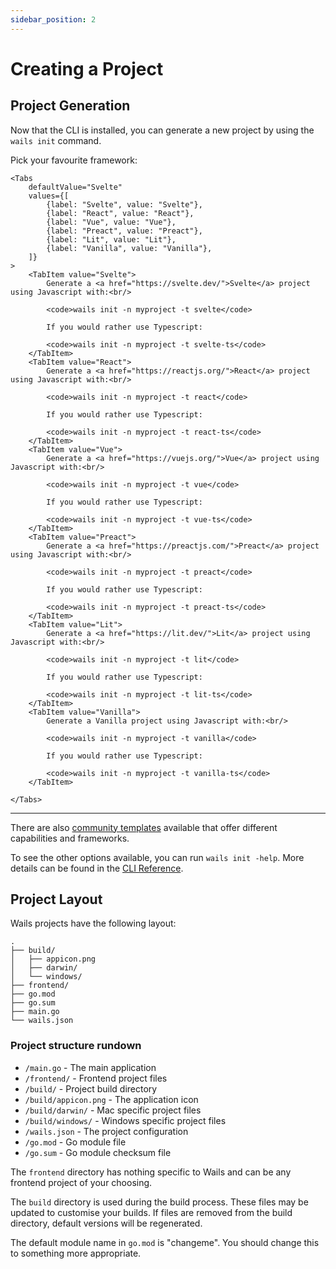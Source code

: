 ```yaml
---
sidebar_position: 2
---
```


# Creating a Project

## Project Generation

Now that the CLI is installed, you can generate a new project by using the `wails init` command.

Pick your favourite framework:





    <Tabs
        defaultValue="Svelte"
        values={[
            {label: "Svelte", value: "Svelte"},
            {label: "React", value: "React"},
            {label: "Vue", value: "Vue"},
            {label: "Preact", value: "Preact"},
            {label: "Lit", value: "Lit"},
            {label: "Vanilla", value: "Vanilla"},
        ]}
    >
        <TabItem value="Svelte">
            Generate a <a href="https://svelte.dev/">Svelte</a> project using Javascript with:<br/>

            <code>wails init -n myproject -t svelte</code>

            If you would rather use Typescript:

            <code>wails init -n myproject -t svelte-ts</code>
        </TabItem>
        <TabItem value="React">
            Generate a <a href="https://reactjs.org/">React</a> project using Javascript with:<br/>

            <code>wails init -n myproject -t react</code>

            If you would rather use Typescript:

            <code>wails init -n myproject -t react-ts</code>
        </TabItem>
        <TabItem value="Vue">
            Generate a <a href="https://vuejs.org/">Vue</a> project using Javascript with:<br/>

            <code>wails init -n myproject -t vue</code>

            If you would rather use Typescript:

            <code>wails init -n myproject -t vue-ts</code>
        </TabItem>
        <TabItem value="Preact">
            Generate a <a href="https://preactjs.com/">Preact</a> project using Javascript with:<br/>

            <code>wails init -n myproject -t preact</code>

            If you would rather use Typescript:

            <code>wails init -n myproject -t preact-ts</code>
        </TabItem>
        <TabItem value="Lit">
            Generate a <a href="https://lit.dev/">Lit</a> project using Javascript with:<br/>

            <code>wails init -n myproject -t lit</code>

            If you would rather use Typescript:

            <code>wails init -n myproject -t lit-ts</code>
        </TabItem>
        <TabItem value="Vanilla">
            Generate a Vanilla project using Javascript with:<br/>

            <code>wails init -n myproject -t vanilla</code>

            If you would rather use Typescript:

            <code>wails init -n myproject -t vanilla-ts</code>
        </TabItem>

    </Tabs>

<hr/>

There are also [community templates](../community/templates.mdx) available that offer different capabilities and frameworks.

To see the other options available, you can run `wails init -help`.
More details can be found in the [CLI Reference](../reference/cli.mdx#init).

## Project Layout

Wails projects have the following layout:

```
.
├── build/
│   ├── appicon.png
│   ├── darwin/
│   └── windows/
├── frontend/
├── go.mod
├── go.sum
├── main.go
└── wails.json
```

### Project structure rundown

- `/main.go` - The main application
- `/frontend/` - Frontend project files
- `/build/` - Project build directory
- `/build/appicon.png` - The application icon
- `/build/darwin/` - Mac specific project files
- `/build/windows/` - Windows specific project files
- `/wails.json` - The project configuration
- `/go.mod` - Go module file
- `/go.sum` - Go module checksum file

The `frontend` directory has nothing specific to Wails and can be any frontend project of your choosing.

The `build` directory is used during the build process. These files may be updated to customise your builds. If
files are removed from the build directory, default versions will be regenerated.

The default module name in `go.mod` is "changeme". You should change this to something more appropriate.
